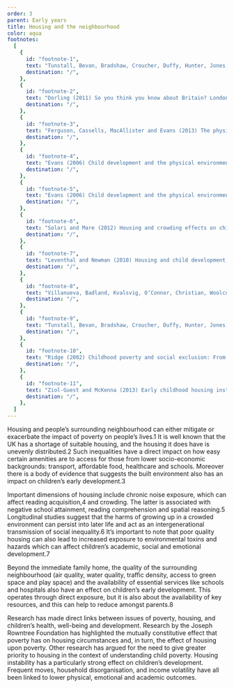 ```yaml
---
order: 3
parent: Early years
title: Housing and the neighbourhood
color: aqua
footnotes:
  [
    {
      id: "footnote-1",
      text: "Tunstall, Bevan, Bradshaw, Croucher, Duffy, Hunter, Jones, Rugg, Wallace, and Wilcox (2013) The links between housing and poverty an evidence review. The Joseph Rowntree Foundation.",
      destination: "/",
    },
    {
      id: "footnote-2",
      text: "Dorling (2011) So you think you know about Britain? London: Constable.",
      destination: "/",
    },
    {
      id: "footnote-3",
      text: "Ferguson, Cassells, MacAllister and Evans (2013) The physical environment and child development: An international review. International Journal of Psychology.",
      destination: "/",
    },
    {
      id: "footnote-4",
      text: "Evans (2006) Child development and the physical environment. Annual review of psychology.",
      destination: "/",
    },
    {
      id: "footnote-5",
      text: "Evans (2006) Child development and the physical environment. Annual review of psychology.",
      destination: "/",
    },
    {
      id: "footnote-6",
      text: "Solari and Mare (2012) Housing and crowding effects on children’s wellbeing. Social science research.",
      destination: "/",
    },
    {
      id: "footnote-7",
      text: "Leventhal and Newman (2010) Housing and child development. Children and Youth Services.",
      destination: "/",
    },
    {
      id: "footnote-8",
      text: "Villanueva, Badland, Kvalsvig, O’Connor, Christian, Woolcock, Giles-Corti, Goldfeld (2016) Can the neighbourhood built environment make a difference in children’s development? Building the research agenda to create evidence for place-based children’s policy. Academic paediatrics.",
      destination: "/",
    },
    {
      id: "footnote-9",
      text: "Tunstall, Bevan, Bradshaw, Croucher, Duffy, Hunter, Jones, Rugg, Wallace, and Wilcox (2013) The links between housing and poverty an evidence review. The Joseph Rowntree Foundation.",
      destination: "/",
    },
    {
      id: "footnote-10",
      text: "Ridge (2002) Childhood poverty and social exclusion: From a child’s perspective. Bristol Policy Press; Ridge (2009) Living with poverty: A review of the literature on children’s and families’ experiences of poverty. Department for Work and pensions report; Ridge (2011) The everyday costs of poverty in childhood: A review of qualitative research exploring the lives and experiences of low-income children in the UK. Children & Society.",
      destination: "/",
    },
    {
      id: "footnote-11",
      text: "Ziol-Guest and McKenna (2013) Early childhood housing instability and school readiness. Child Development; Coley, Lynch, and Kull (2015) Early exposure to environmental chaos and children’s physical and mental health; Garrett-Peters, Mokrova, Vernon-Feagans, Willoughby, Pan (2016) The role of household chaos in understanding relations between early poverty and chilren’s academic achievement. Early Child Research Quarterly.",
      destination: "/",
    },
  ]
---
```



Housing and people’s surrounding neighbourhood can either mitigate or exacerbate the impact
of poverty on people’s lives.<FootnoteLink linkId="footnote-1">1</FootnoteLink> It is well 
known that the UK has a shortage of suitable housing, and the housing it does have is unevenly
 distributed.<FootnoteLink linkId="footnote-2">2</FootnoteLink> Such inequalities have a direct impact
on how easy certain amenities are to access for those from lower socio-economic backgrounds:
transport, affordable food, healthcare and schools. Moreover there is a body of evidence that
suggests the built environment also has an impact on children’s early 
development.<FootnoteLink linkId="footnote-3">3</FootnoteLink>

<ResearchImage imageName="housing-and-neighbourhood-1.jpg" />

Important dimensions of housing include chronic noise exposure, which can affect reading
acquisition,<FootnoteLink linkId="footnote-4">4</FootnoteLink> and crowding. The latter is 
associated with negative school attainment, reading comprehension and spatial 
reasoning.<FootnoteLink linkId="footnote-5">5</FootnoteLink> Longitudinal studies suggest that the harms
of growing up in a crowded environment can persist into later life and act as an intergenerational
transmission of social inequality.<FootnoteLink linkId="footnote-6">6</FootnoteLink> It’s 
important to note that poor quality housing can also lead to increased exposure to environmental 
toxins and hazards which can affect children’s academic, social and emotional 
development.<FootnoteLink linkId="footnote-7">7</FootnoteLink>

Beyond the immediate family home, the quality of the surrounding neighbourhood
(air quality, water quality, traffic density, access to green space and play space) and
the availability of essential services like schools and hospitals also have an effect on
children’s early development. This operates through direct exposure, but it is also about
the availability of key resources, and this can help to reduce amongst 
parents.<FootnoteLink linkId="footnote-8">8</FootnoteLink>

<ResearchImage imageName="housing-and-neighbourhood-2.jpg" />

Research has made direct links between issues of poverty, housing, and children’s health,
well-being and development. Research by the Joseph Rowntree Foundation has highlighted the
mutually constitutive effect that poverty has on housing circumstances and, in turn, the
effect of housing upon poverty. Other research has argued for the need to give greater
priority to housing in the context of understanding child poverty. Housing instability
has a particularly strong effect on children’s development. Frequent moves, household
disorganisation, and income volatility have all been linked to lower physical, emotional
and academic outcomes.
